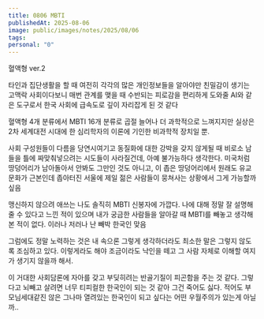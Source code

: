 ```yaml
---
title: 0806 MBTI
publishedAt: 2025-08-06
image: public/images/notes/2025/08/06
tags: 
personal: "0"
---
```

<Youtube url="https://youtube.com/watch?v=to2o1TLuxmg?si=WnKq3Vfu5InCj1EU" />

혈액형 ver.2

타인과 집단생활을 할 때 여전히 각각의 많은 개인정보들을 알아야만 친밀감이 생기는 고맥락 사회이다보니 매번 관계를 맺을 때 수반되는 피로감을 편리하게 도와줄 AI와 같은 도구로서 한국 사회에 급속도로 깊이 자리잡게 된 것 같다

혈액형 4개 분류에서 MBTI 16개 분류로 곱절 늘어나 더 과학적으로 느껴지지만 실상은 2차 세계대전 시대에 한 심리학자의 이론에 기인한 비과학적 장치일 뿐.

사회 구성원들이 다름을 당연시여기고 동질화에 대한 강박을 갖지 않게될 때 비로소 남들을 틀에 짜맞춰넣으려는 시도들이 사라질건데, 아예 불가능하다 생각한다. 미국처럼 땅덩어리가 남아돌아서 안봐도 그만인 것도 아니고, 이 좁은 땅덩어리에서 원래도 유교문화가 근본인데 좁아터진 서울에 제일 젊은 사람들이 뭉쳐사는 상황에서 그게 가능할까 싶음

맹신하지 않으려 애쓰는 나도 솔직히 MBTI 신봉자에 가깝다. 나에 대해 정말 잘 설명해줄 수 있다고 느낀 적이 있으며 내가 궁금한 사람들을 알아갈 때 MBTI를 빼놓고 생각해본 적이 없다. 이러나 저러나 난 빼박 한국인 맞음

그럼에도 정말 노력하는 것은 내 속으론 그렇게 생각하더라도 최소한 말은 그렇지 않도록 조심하고 있다. 이렇게라도 해야 조금이라도 낙인을 떼고 그 사람 자체로 이해할 여지가 생기지 않을까 해서. 

이 거대한 사회담론에 자아를 갖고 부딪히려는 반골기질이 피곤함을 주는 것 같다. 그렇다고 뇌빼고 살려면 너무 티피컬한 한국인이 되는 것 같아 그건 죽어도 싫다. 적어도 부모님세대같진 않은 그나마 열려있는 한국인이 되고 싶다는 어떤 우월주의가 있는게 아닐까..